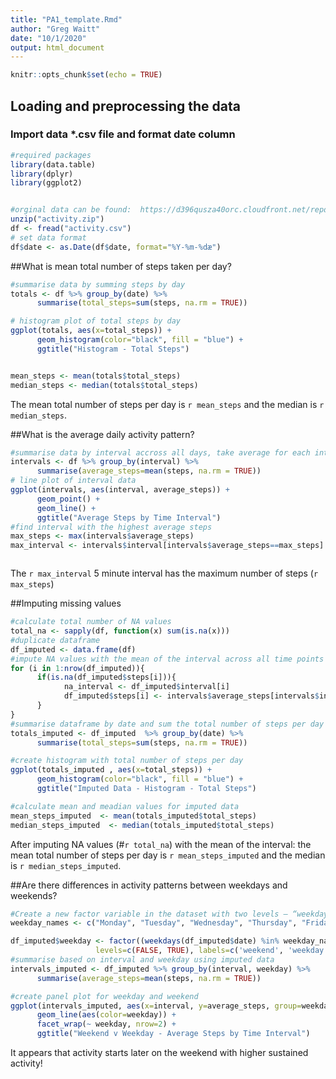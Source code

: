 ```yaml
---
title: "PA1_template.Rmd"
author: "Greg Waitt"
date: "10/1/2020"
output: html_document
---
```


```r
knitr::opts_chunk$set(echo = TRUE)
```

## Loading and preprocessing the data
### Import data *.csv file and format date column

```r
#required packages
library(data.table)
library(dplyr)
library(ggplot2)


#orginal data can be found:  https://d396qusza40orc.cloudfront.net/repdata%2Fdata%2Factivity.zip
unzip("activity.zip")
df <- fread("activity.csv")
# set data format
df$date <- as.Date(df$date, format="%Y-%m-%dæ")
```



##What is mean total number of steps taken per day?
```r
#summarise data by summing steps by day
totals <- df %>% group_by(date) %>% 
      summarise(total_steps=sum(steps, na.rm = TRUE))

# histogram plot of total steps by day
ggplot(totals, aes(x=total_steps)) + 
      geom_histogram(color="black", fill = "blue") +
      ggtitle("Histogram - Total Steps")


mean_steps <- mean(totals$total_steps)
median_steps <- median(totals$total_steps)
```

The mean total number of steps per day is `r mean_steps` and the median is `r median_steps`.


##What is the average daily activity pattern?
```r
#summarise data by interval accross all days, take average for each interval
intervals <- df %>% group_by(interval) %>% 
      summarise(average_steps=mean(steps, na.rm = TRUE))
# line plot of interval data
ggplot(intervals, aes(interval, average_steps)) + 
      geom_point() +
      geom_line() +
      ggtitle("Average Steps by Time Interval")
#find interval with the highest average steps
max_steps <- max(intervals$average_steps)
max_interval <- intervals$interval[intervals$average_steps==max_steps]



```

The `r max_interval` 5 minute interval has the maximum number of steps (`r max_steps`)



##Imputing missing values

```r
#calculate total number of NA values
total_na <- sapply(df, function(x) sum(is.na(x)))
#duplicate dataframe
df_imputed <- data.frame(df)
#impute NA values with the mean of the interval across all time points
for (i in 1:nrow(df_imputed)){
      if(is.na(df_imputed$steps[i])){
            na_interval <- df_imputed$interval[i]
            df_imputed$steps[i] <- intervals$average_steps[intervals$interval==na_interval] 
      }
}
#summarise dataframe by date and sum the total number of steps per day
totals_imputed <- df_imputed  %>% group_by(date) %>% 
      summarise(total_steps=sum(steps, na.rm = TRUE))

#create histogram with total number of steps per day
ggplot(totals_imputed , aes(x=total_steps)) + 
      geom_histogram(color="black", fill = "blue") +
      ggtitle("Imputed Data - Histogram - Total Steps")

#calculate mean and meadian values for imputed data
mean_steps_imputed  <- mean(totals_imputed$total_steps)
median_steps_imputed  <- median(totals_imputed$total_steps)

```

After imputing NA values (#`r total_na`) with the mean of the interval: the mean total number of steps per day is `r mean_steps_imputed` and the median is `r median_steps_imputed`.


##Are there differences in activity patterns between weekdays and weekends?

```r
#Create a new factor variable in the dataset with two levels – “weekday” and “weekend” indicating whether a given date is a weekday or weekend day.
weekday_names <- c("Monday", "Tuesday", "Wednesday", "Thursday", "Friday")

df_imputed$weekday <- factor((weekdays(df_imputed$date) %in% weekday_names), 
                   levels=c(FALSE, TRUE), labels=c('weekend', 'weekday')) 
#summarise based on interval and weekday using imputed data
intervals_imputed <- df_imputed %>% group_by(interval, weekday) %>% 
      summarise(average_steps=mean(steps, na.rm = TRUE))

#create panel plot for weekday and weekend
ggplot(intervals_imputed, aes(x=interval, y=average_steps, group=weekday)) + 
      geom_line(aes(color=weekday)) + 
      facet_wrap(~ weekday, nrow=2) +
      ggtitle("Weekend v Weekday - Average Steps by Time Interval")

```

It appears that activity starts later on the weekend with higher sustained activity!
